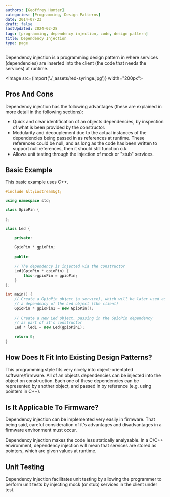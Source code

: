 ```yaml
---
authors: [Geoffrey Hunter]
categories: [Programming, Design Patterns]
date: 2014-07-23
draft: false
lastUpdated: 2024-02-28
tags: [programming, dependency injection, code, design pattern]
title: Dependency Injection
type: page
---
```



Dependency injection is a programming design pattern in where services (dependencies) are inserted into the client (the code that needs the services) at runtime.

<Image src={import('./_assets/red-syringe.jpg')} width="200px"></Image>

## Pros And Cons

Dependency injection has the following advantages (these are explained in more detail in the following sections):

* Quick and clear identification of an objects dependencies, by inspection of what is been provided by the constructor.
* Modularity and decouplement due to the actual instances of the dependencies being passed in as references at runtime. These references could be null, and as long as the code has been written to support null references, then it should still function o.k.
* Allows unit testing through the injection of mock or "stub" services.

## Basic Example

This basic example uses C++.

```cpp
#include &lt;iostream&gt;

using namespace std;

class GpioPin {
    
};

class Led {
    
    private:
    
    GpioPin * gpioPin;
    
    public:
    
    // The dependency is injected via the constructor
    Led(GpioPin * gpioPin) {
        this->gpioPin = gpioPin;
    }
};

int main() {
    // Create a GpioPin object (a service), which will be later used as
    // a dependency of the Led object (the client)
    GpioPin * gpioPin1 = new GpioPin();
    
    // Create a new Led object, passing in the GpioPin dependency
    // as part of it's constructor
    Led * led1 = new Led(gpioPin1);
    
    return 0;
}
```

## How Does It Fit Into Existing Design Patterns?

This programming style fits very nicely into object-orientated software/firmware. All of an objects dependencies can be injected into the object on construction. Each one of these dependencies can be represented by another object, and passed in by reference (e.g. using pointers in C++).

## Is It Applicable To Firmware?

Dependency injection can be implemented very easily in firmware. That being said, careful consideration of it's advantages and disadvantages in a firmware environment must occur.

Dependency injection makes the code less statically analysable. In a C/C++ environment, dependency injection will mean that services are stored as pointers, which are given values at runtime.

## Unit Testing

Dependency injection facilitates unit testing by allowing the programmer to perform unit tests by injecting mock (or stub) services in the client under test.

